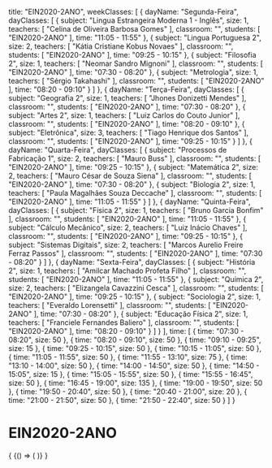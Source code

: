   title: "EIN2020-2ANO",
  weekClasses: [
    {
      dayName: "Segunda-Feira",
      dayClasses: [
        {
          subject: "Lingua Estrangeira Moderna 1 - Inglês",
          size: 1,
          teachers: [
            "Celina de Oliveira Barbosa Gomes"
          ],
          classroom: "",
          students: [
            "EIN2020-2ANO"
          ],
          time: "11:05 - 11:55"
        },
        {
          subject: "Lingua Portuguesa 2",
          size: 2,
          teachers: [
            "Kátia Cristiane Kobus Novaes"
          ],
          classroom: "",
          students: [
            "EIN2020-2ANO"
          ],
          time: "09:25 - 10:15"
        },
        {
          subject: "Filosofia 2",
          size: 1,
          teachers: [
            "Neomar Sandro Mignoni"
          ],
          classroom: "",
          students: [
            "EIN2020-2ANO"
          ],
          time: "07:30 - 08:20"
        },
        {
          subject: "Metrologia",
          size: 1,
          teachers: [
            "Sérgio Takahashi"
          ],
          classroom: "",
          students: [
            "EIN2020-2ANO"
          ],
          time: "08:20 - 09:10"
        }
      ]
    },
    {
      dayName: "Terça-Feira",
      dayClasses: [
        {
          subject: "Geografia 2",
          size: 1,
          teachers: [
            "Jhones Donizetti Mendes"
          ],
          classroom: "",
          students: [
            "EIN2020-2ANO"
          ],
          time: "07:30 - 08:20"
        },
        {
          subject: "Artes 2",
          size: 1,
          teachers: [
            "Luiz Carlos do Couto Junior"
          ],
          classroom: "",
          students: [
            "EIN2020-2ANO"
          ],
          time: "08:20 - 09:10"
        },
        {
          subject: "Eletrônica",
          size: 3,
          teachers: [
            "Tiago Henrique dos Santos"
          ],
          classroom: "",
          students: [
            "EIN2020-2ANO"
          ],
          time: "09:25 - 10:15"
        }
      ]
    },
    {
      dayName: "Quarta-Feira",
      dayClasses: [
        {
          subject: "Processos de Fabricação 1",
          size: 2,
          teachers: [
            "Mauro Buss"
          ],
          classroom: "",
          students: [
            "EIN2020-2ANO"
          ],
          time: "09:25 - 10:15"
        },
        {
          subject: "Matemática 2",
          size: 2,
          teachers: [
            "Mauro César de Souza Siena"
          ],
          classroom: "",
          students: [
            "EIN2020-2ANO"
          ],
          time: "07:30 - 08:20"
        },
        {
          subject: "Biologia 2",
          size: 1,
          teachers: [
            "Paula Magalhães Souza Deccache"
          ],
          classroom: "",
          students: [
            "EIN2020-2ANO"
          ],
          time: "11:05 - 11:55"
        }
      ]
    },
    {
      dayName: "Quinta-Feira",
      dayClasses: [
        {
          subject: "Física 2",
          size: 1,
          teachers: [
            "Bruno Garcia Bonfim"
          ],
          classroom: "",
          students: [
            "EIN2020-2ANO"
          ],
          time: "11:05 - 11:55"
        },
        {
          subject: "Cálculo Mecânico",
          size: 2,
          teachers: [
            "Luiz Inácio Chaves"
          ],
          classroom: "",
          students: [
            "EIN2020-2ANO"
          ],
          time: "09:25 - 10:15"
        },
        {
          subject: "Sistemas Digitais",
          size: 2,
          teachers: [
            "Marcos Aurelio Freire Ferraz Passos"
          ],
          classroom: "",
          students: [
            "EIN2020-2ANO"
          ],
          time: "07:30 - 08:20"
        }
      ]
    },
    {
      dayName: "Sexta-Feira",
      dayClasses: [
        {
          subject: "História 2",
          size: 1,
          teachers: [
            "Amilcar Machado Profeta Filho"
          ],
          classroom: "",
          students: [
            "EIN2020-2ANO"
          ],
          time: "11:05 - 11:55"
        },
        {
          subject: "Química 2",
          size: 2,
          teachers: [
            "Elizangela Cavazzini Cesca"
          ],
          classroom: "",
          students: [
            "EIN2020-2ANO"
          ],
          time: "09:25 - 10:15"
        },
        {
          subject: "Sociologia 2",
          size: 1,
          teachers: [
            "Everaldo Lorensetti"
          ],
          classroom: "",
          students: [
            "EIN2020-2ANO"
          ],
          time: "07:30 - 08:20"
        },
        {
          subject: "Educação Física 2",
          size: 1,
          teachers: [
            "Franciele Fernandes Baliero"
          ],
          classroom: "",
          students: [
            "EIN2020-2ANO"
          ],
          time: "08:20 - 09:10"
        }
      ]
    }
  ],
  time: [
    {
      time: "07:30 - 08:20",
      size: 50
    },
    {
      time: "08:20 - 09:10",
      size: 50
    },
    {
      time: "09:10 - 09:25",
      size: 15
    },
    {
      time: "09:25 - 10:15",
      size: 50
    },
    {
      time: "10:15 - 11:05",
      size: 50
    },
    {
      time: "11:05 - 11:55",
      size: 50
    },
    {
      time: "11:55 - 13:10",
      size: 75
    },
    {
      time: "13:10 - 14:00",
      size: 50
    },
    {
      time: "14:00 - 14:50",
      size: 50
    },
    {
      time: "14:50 - 15:05",
      size: 15
    },
    {
      time: "15:05 - 15:55",
      size: 50
    },
    {
      time: "15:55 - 16:45",
      size: 50
    },
    {
      time: "16:45 - 19:00",
      size: 135
    },
    {
      time: "19:00 - 19:50",
      size: 50
    },
    {
      time: "19:50 - 20:40",
      size: 50
    },
    {
      time: "20:40 - 21:00",
      size: 20
    },
    {
      time: "21:00 - 21:50",
      size: 50
    },
    {
      time: "21:50 - 22:40",
      size: 50
    }
  ]
}

# EIN2020-2ANO

<div>
  {
    <BrowserOnly>
      {() => (
        <Grid
          title={data.title}
          weekClasses={data.weekClasses}
          time={data.time}
        />
      )}
    </BrowserOnly>
  }
</div>
